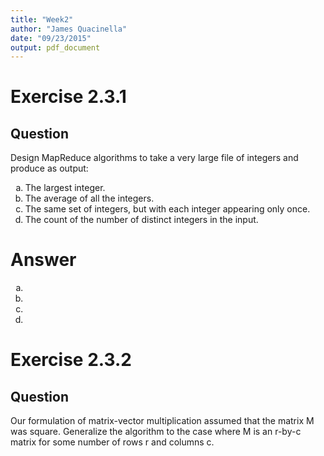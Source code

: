 ```yaml
---
title: "Week2"
author: "James Quacinella"
date: "09/23/2015"
output: pdf_document
---
```


# Exercise 2.3.1

## Question

Design MapReduce algorithms to take a very large file of integers and produce as output:

(a) The largest integer.
(b) The average of all the integers.
(c) The same set of integers, but with each integer appearing only once.
(d) The count of the number of distinct integers in the input.

# Answer

(a)

(b)

(c)

(d)

\pagebreak


# Exercise 2.3.2

## Question 

Our formulation of matrix-vector multiplication assumed that the matrix M was square. Generalize the algorithm to the case where M is an r-by-c matrix for some number of rows r and columns c.